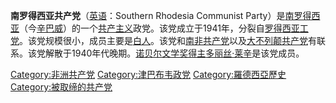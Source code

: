 {{noteTA
|1=zh-cn:罗得西亚;zh-hk:羅德西亞;zh-tw:羅德西亞;
}}
{{共产党}}
'''南罗得西亚共产党'''（[[英语|英语]]：Southern Rhodesia Communist Party）是[[南罗得西亚|南罗得西亚]]（今[[辛巴威|辛巴威]]）的一个[[共产主义|共产主义]]政党。该党成立于1941年，分裂自[[罗得西亚工党|罗得西亚工党]]。该党规模很小，成员主要是[[白人|白人]]。该党和[[南非共产党|南非共产党]]以及[[大不列颠共产党|大不列颠共产党]]有联系。该党解散于1940年代晚期。[[诺贝尔文学奖得主列表|诺贝尔文学奖得主]][[多丽丝·莱辛|多丽丝·莱辛]]是该党成员。
{{羅德西亞主題}}
[[Category:非洲共产党|Category:非洲共产党]]
[[Category:津巴布韦政党|Category:津巴布韦政党]]
[[Category:羅德西亞歷史|Category:羅德西亞歷史]]
[[Category:被取缔的共产党|Category:被取缔的共产党]]